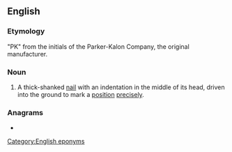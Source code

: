 ==English==
{{wikipedia}}

===Etymology===
"PK" from the initials of the Parker-Kalon Company, the original manufacturer.

===Noun===
{{en-noun|head=PK [[nail]]}}

# {{lb|en|surveying}} A thick-shanked [[nail]] with an indentation in the middle of its head, driven into the ground to mark a [[position]] [[precisely]].

===Anagrams===
* {{anagrams|en|plakin}}

[[Category:English eponyms]]